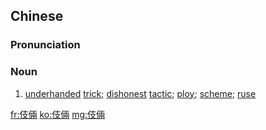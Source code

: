 {{also|伎俩}}
==Chinese==
{{zh-forms|s=伎俩|t2=技倆}}

===Pronunciation===
{{zh-pron
|m=jìliǎng,tl=y
|c=gei6 loeng5,gei6 loeng5-2
|cat=n
}}

===Noun===
{{zh-noun}}

# [[underhanded]] [[trick]]; [[dishonest]] [[tactic]]; [[ploy]]; [[scheme]]; [[ruse]]

[[fr:伎倆]]
[[ko:伎倆]]
[[mg:伎倆]]